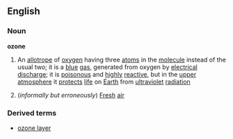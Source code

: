==English==
===Noun===
'''ozone'''
{{wikipedia}}
#{{chemistry}} An [[allotrope]] of [[oxygen]] having three [[atom]]s in the [[molecule]] instead of the usual two; it is a [[blue]] [[gas]], generated from oxygen by [[electrical]] [[discharge]]; it is [[poisonous]] and [[highly]] [[reactive]], but in the [[upper]] [[atmosphere]] it [[protect]]s [[life]] on [[Earth]] from [[ultraviolet]] [[radiation]]
#(''informally but erroneously'') [[Fresh]] [[air]]
===Derived terms===
*[[ozone layer]]
